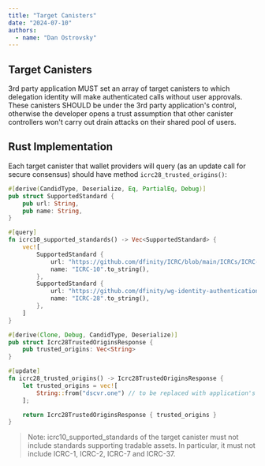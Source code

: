 ```yaml
---
title: "Target Canisters"
date: "2024-07-10"
authors:
  - name: "Dan Ostrovsky"
---
```


## Target Canisters

3rd party application MUST set an array of target canisters to which delegation identity will make
authenticated calls without user approvals. These canisters SHOULD be under the 3rd party
application's control, otherwise the developer opens a trust assumption that other canister
controllers won't carry out drain attacks on their shared pool of users.

## Rust Implementation

Each target canister that wallet providers will query (as an update call for secure consensus)
should have method `icrc28_trusted_origins()`:

```rust
#[derive(CandidType, Deserialize, Eq, PartialEq, Debug)]
pub struct SupportedStandard {
    pub url: String,
    pub name: String,
}

#[query]
fn icrc10_supported_standards() -> Vec<SupportedStandard> {
    vec![
        SupportedStandard {
            url: "https://github.com/dfinity/ICRC/blob/main/ICRCs/ICRC-10/ICRC-10.md".to_string(),
            name: "ICRC-10".to_string(),
        },
        SupportedStandard {
            url: "https://github.com/dfinity/wg-identity-authentication/blob/main/topics/icrc_28_trusted_origins.md".to_string(),
            name: "ICRC-28".to_string(),
        },
    ]
}

#[derive(Clone, Debug, CandidType, Deserialize)]
pub struct Icrc28TrustedOriginsResponse {
    pub trusted_origins: Vec<String>
}

#[update]
fn icrc28_trusted_origins() -> Icrc28TrustedOriginsResponse {
    let trusted_origins = vec![
        String::from("dscvr.one") // to be replaced with application's frontend origin(s)
    ];

    return Icrc28TrustedOriginsResponse { trusted_origins }
}
```

> Note: icrc10_supported_standards of the target canister must not include standards supporting
> tradable assets. In particular, it must not include ICRC-1, ICRC-2, ICRC-7 and ICRC-37.
